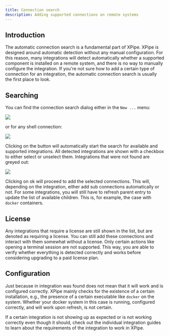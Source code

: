 ```yaml
---
title: Connection search
description: Adding supported connections on remote systems
---
```


## Introduction

The automatic connection search is a fundamental part of XPipe. XPipe is designed around automatic detection without any manual configuration. For this reason, many integrations will detect automatically whether a supported component is installed on a remote system, and there is no way to manually configure the integration. If you're not sure how to add a certain type of connection for an integration, the automatic connection search is usually the first place to look.

## Searching

You can find the connection search dialog either in the `New ...` menu:

![](/images/connection-search-menu.png)

or for any shell connection:

![](/images/connection-search-button.png)

Clicking on the button will automatically start the search for available and supported integrations. All detected integrations are shown with a checkbox to either select or unselect them. Integrations that were not found are greyed out:

![](/images/connection-search-dialog.png)

Clicking on ok will proceed to add the selected connections. This will, depending on the integration, either add sub connections automatically or not. For some integrations, you will still have to refresh parent entry to update the list of available children. This is, for example, the case with `docker` containers.

## License

Any integrations that require a license are still shown in the list, but are denoted as requiring a license. You can still add these connections and interact with them somewhat without a license. Only certain actions like opening a terminal session are not supported. This way, you are able to verify whether everything is detected correctly and works before considering upgrading to a paid license plan.

## Configuration

Just because in integration was found does not mean that it will work and is configured correctly. XPipe mainly checks for the existence of a certain installation, e.g., the presence of a certain executable like `docker` on the system. Whether your docker system in this case is running, configured correctly, and will work upon refresh, is not certain.

If a certain integration is not showing up as expected or is not working correctly even though it should, check out the individual integration guides to learn about the requirements of the integration to work in XPipe.

